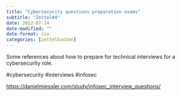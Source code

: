 ```yaml
---
title: "Cybersecurity questions preparation exams"
subtitle: "Zettel#4"
date: 2022-07-14
date-modified: ""
date-format: iso
categories: [zettelkasten]
---
```

Some references about how to prepare for technical interviews for a cybersecurity role.

#cybersecurity #interviews #infosec

<https://danielmiessler.com/study/infosec_interview_questions/>

